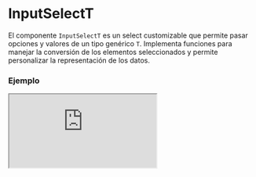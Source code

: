 # InputSelectT

El componente `InputSelectT` es un select customizable que permite pasar opciones y valores de un tipo genérico `T`. Implementa funciones para manejar la conversión de los elementos seleccionados y permite personalizar la representación de los datos.


### Ejemplo

<Iframe minHeightIframe="30dvh" src="https://fenextjs-component-storybook.vercel.app/iframe.html?args=&id=input-inputselectt--index&viewMode=story" />

### Importacion

Para importar el componente InputSelectT, se puede hacer desde fenextjs

```tsx copy
import { InputSelectT } from "fenextjs";
```

### Parametros

| Parametro | Tipo | Requerido | Default | Descripcion |
| --------- | ---- | --------- | ------- | ----------- |
| defaultValue | T | no |  | Valor por defecto seleccionado en el select. |
| value | T | no |  | Valor actualmente seleccionado. |
| options | T[] | sí |  | Lista de opciones disponibles para seleccionar. |
| onChange | (v?: T) =\> void | no |  | Función que se ejecuta cuando cambia el valor seleccionado. |
| onParse | (v?: T) =\> InputSelectItemOptionBaseProps\<T\> | sí |  | Función utilizada para convertir el valor del tipo `T` en una opción seleccionable para el componente `InputSelect`. |

### Storybook

Para ver el storybook del componente lo puede hacer con este [link](https://fenextjs-component-storybook.vercel.app/?path=/story/input-inputselectt--index)

### Usos

- Uso básico de InputSelectT

```tsx copy

const options = [{ id: 1, name: "Option 1" }, { id: 2, name: "Option 2" }];

<InputSelectT
    options={options}
    onParse={(option) => ({ label: option.name, value: option.id })}
    onChange={(selected) => console.log(selected)}
/>
```

- InputSelectT con valor por defecto

```tsx copy

const options = [{ id: 1, name: "Option 1" }, { id: 2, name: "Option 2" }];

<InputSelectT
    defaultValue={options[0]}
    options={options}
    onParse={(option) => ({ label: option.name, value: option.id })}
/>
```

